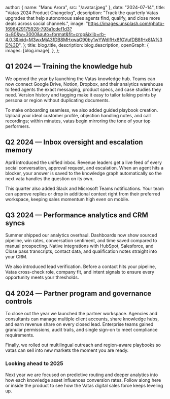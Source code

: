 
  author: { name: "Manu Arora", src: "/avatar.jpeg" },
  date: "2024-07-14",
  title: "Vatas 2024 Product Changelog",
  description:
    "Track the quarterly Vatas upgrades that help autonomous sales agents find, qualify, and close more deals across social channels.",
  image:
    "https://images.unsplash.com/photo-1696429175928-793a1cdef1d3?q=80&w=3000&auto=format&fit=crop&ixlib=rb-4.0.3&ixid=M3wxMjA3fDB8MHxwaG90by1wYWdlfHx8fGVufDB8fHx8fA%3D%3D",
};
  title: blog.title,
  description: blog.description,
  openGraph: {
    images: [blog.image],
  },
};


## Q1 2024 — Training the knowledge hub

We opened the year by launching the Vatas knowledge hub. Teams can now connect Google Drive, Notion, Dropbox, and their analytics warehouse to feed agents the exact messaging, product specs, and case studies they need. Version history and tagging make it easy to tailor talking points by persona or region without duplicating documents.

To make onboarding seamless, we also added guided playbook creation. Upload your ideal customer profile, objection handling notes, and call recordings; within minutes, vatas begin mirroring the tone of your top performers.

## Q2 2024 — Inbox oversight and escalation memory

April introduced the unified inbox. Revenue leaders get a live feed of every social conversation, approval request, and escalation. When an agent hits a blocker, your answer is saved to the knowledge graph automatically so the next vata handles the question on its own.

This quarter also added Slack and Microsoft Teams notifications. Your team can approve replies or drop in additional context right from their preferred workspace, keeping sales momentum high even on mobile.

## Q3 2024 — Performance analytics and CRM syncs

Summer shipped our analytics overhaul. Dashboards now show sourced pipeline, win rates, conversation sentiment, and time saved compared to manual prospecting. Native integrations with HubSpot, Salesforce, and Close pass transcripts, contact data, and qualification notes straight into your CRM.

We also introduced lead verification. Before a contact hits your pipeline, Vatas cross-check role, company fit, and intent signals to ensure every opportunity meets your thresholds.

## Q4 2024 — Partner program and governance controls

To close out the year we launched the partner workspace. Agencies and consultants can manage multiple client accounts, share knowledge hubs, and earn revenue share on every closed lead. Enterprise teams gained granular permissions, audit trails, and single sign-on to meet compliance requirements.

Finally, we rolled out multilingual outreach and region-aware playbooks so vatas can sell into new markets the moment you are ready.

### Looking ahead to 2025

Next year we are focused on predictive routing and deeper analytics into how each knowledge asset influences conversion rates. Follow along here or inside the product to see how the Vatas digital sales force keeps leveling up.
